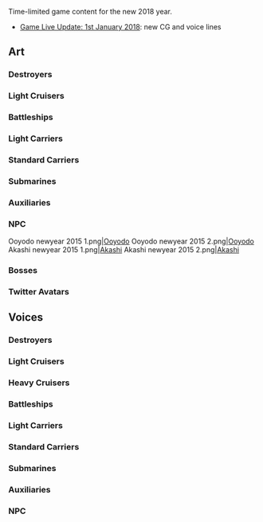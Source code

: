 Time-limited game content for the new 2018 year.
*[[Thread:626392|Game Live Update: 1st January 2018]]: new CG and voice lines

==Art==
{{SeasonalTOC|art=x|text=Ship girls, NPC and Bosses|Akebono|Yuudachi|Ushio|Nenohi|Makigumo|Yuugumo|Yamakaze|Akigumo|Ooyodo|Fusou|Yamashiro|Iowa|Richelieu|Warspite|Yamato|Zuihou|Houshou|Taigei|Akitsushima|Mizuho|Amagi|I-401|Katori|Akashi|Tsushima|Akashi NPC|Ooyodo NPC|Northern Princess}}
===Destroyers===
{{SeasonalGallery|Yuudachi/Kai Ni New Year|Ushio/New Year|Ushio/Kai Ni New Year|Nenohi/New Year|Makigumo/New Year|Yuugumo/New Year|Yamakaze/New Year}}
===={{new}}====
{{SeasonalGallery|Akigumo/New Year}}
===Light Cruisers===
{{SeasonalGallery|Ooyodo/New Year|Ooyodo/Kai New Year}}
===Battleships===
{{SeasonalGallery|Fusou/New Year|Yamashiro/New Year|Iowa/New Year}}
===={{new}}====
{{SeasonalGallery|Richelieu/New Year|Warspite/New Year|Yamato/New Year}}
===Light Carriers===
{{SeasonalGallery|Zuihou/New Year|Zuihou/Kai New Year|Houshou/New Year}}
===Standard Carriers===
{{SeasonalGallery|Amagi/New Year}}
===Submarines===
{{SeasonalGallery|I-401/New Year}}
===Auxiliaries===
{{SeasonalGallery|Akashi/New Year|Akashi/Kai New Year|Katori/New Year|Taigei/New Year|Mizuho/New Year|Akitsushima/New Year 2017}}
===={{new}}====
{{SeasonalGallery|Tsushima/New Year}}
===NPC===
<gallery spacing="small" bordercolor="transparent" captionalign="center" hideaddbutton="true">
Ooyodo newyear 2015 1.png|[[NPC|Ooyodo]]
Ooyodo newyear 2015 2.png|[[NPC|Ooyodo]]
Akashi newyear 2015 1.png|[[NPC|Akashi]]
Akashi newyear 2015 2.png|[[NPC|Akashi]]
</gallery>
===Bosses===
{{SeasonalGallery|Northern Princess ‎/New Year 2017}}
===Twitter Avatars===
<gallery spacing="small" bordercolor="transparent" captionalign="center" hideaddbutton="true">
</gallery>

==Voices==
{{SeasonalTOC|text=Ship girls and NPC|Fubuki|Murakumo|Oboro|Akebono|Sazanami|Ushio|Hatsuharu|Nenohi|Wakaba|Hatsushimo|Shiratsuyu|Shigure|Murasame|Yuudachi|Urakaze|Tanikaze|Hamakaze|Akizuki|Asagumo|Nowaki|Yamagumo|Yukikaze|Shimakaze|Fubuki|Shirayuki|Hatsuyuki|Miyuki|Ayanami|Shikinami|Kisaragi|Satsuki|Fumizuki|Nagatsuki|Kikuzuki|Mikazuki|Mochizuki|Yayoi|Uzuki|Samidare|Asashio|Ooshio|Michishio|Arashio|Arare|Kasumi|Kagerou|Shiranui|Kuroshio|Hatsukaze|Maikaze|Tokitsukaze|Teruzuki|Asashimo|Libeccio|Kazagumo|Arashi|Hagikaze|Umikaze|Kawakaze|Uranami|Minazuki|Yamakaze|Oyashio|Akigumo|Yuugumo|Makigumo|Naganami|Amatsukaze|Okinami|Hatsuzuki|Kamikaze|Asakaze|Harukaze|Matsukaze|Hatakaze|Amagiri|Sagiri|Fujinami|Suzutsuki|Yura|Ooi|Kitakami|Ooyodo|Tenryuu|Tatsuta|Kuma|Tama|Kiso|Kinu|Abukuma|Yuubari|Agano|Noshiro|Yahagi|Sakawa|Nagara|Natori|Naka|Furutaka|Kako|Prinz Eugen|Nachi|Ashigara|Haguro|Takao|Atago|Maya|Choukai|Tone|Chikuma|Suzuya|Kumano|Mogami|Mikuma|Aoba|Zara|Pola|Nagato|Ise|Hyuuga|Bismarck|Mutsu|Kongou|Hiei|Haruna|Kirishima|Fusou|Yamashiro|Musashi|Littorio|Roma|Yamato|Iowa|Warspite|Richelieu|Gangut|Zuihou|Ryuujou|Chitose|Chiyoda|Shouhou|Houshou|Ryuuhou|Souryuu|Hiryuu|Akagi|Shoukaku|Zuikaku|Amagi|Katsuragi|Kaga|Taihou|Aquila|Ark Royal|I-19|I-8|I-401|I-168|I-26|I-400|I-13|I-14|Luigi Torelli|Katori|Kashima|Akitsushima|Mizuho|Hayasui|Kamoi|Shimushu|Kunashiri|Etorofu|Matsuwa|Sado|Tsushima|Mamiya|Irako|Destroyers=x|Light Cruisers=x|Battleships=x|Light Carriers=x|Standard Carriers=x|Submarines=x|Auxiliaries=x|NPC=x}}
===Destroyers===
{{SeasonalQuotes|
{{SeasonalQuotesInclude|New Year 2015|Destroyers|Hatsuyuki}}
{{SeasonalQuotesInclude|New Year 2016|Destroyers}}
{{SeasonalQuotesInclude|New Year 2017|Destroyers}}
{{SeasonalQuotesNew}}
{{SeasonalQuote|Matsukaze
|ja = 姉貴引っ張るなって！ ……大丈夫、新年くらいビシっと決めるさ。司令官、新春のお慶びを申し上げます！……な？ こんなもんさ。……痛っ！ なんでだよ！
|en = 
}}
{{SeasonalQuote|Hatakaze
|ja = 
|en = 
}}
{{SeasonalQuote|Amagiri
|ja = 
|en = 
}}
{{SeasonalQuote|Sagiri
|ja = 提督、新年あけまして、おめでとうございます。本年も、第二十駆逐隊、よろしくご指導いただけますと……ああっ。天霧さん、もう！
|en = 
}}
{{SeasonalQuote|Fujinami
|ja = 
|en = 
}}
{{SeasonalQuote|Suzutsuki
|ja = 
|en = 
}}
}}

===Light Cruisers===
{{SeasonalQuotes|
{{SeasonalQuotesInclude|New Year 2015|Light Cruisers}}
{{SeasonalQuotesInclude|New Year 2016|Light Cruisers}}
{{SeasonalQuotesInclude|New Year 2017|Light Cruisers}}
{{SeasonalQuotesNew}}
{{SeasonalQuote|Naka
|ja = 
|en = 
}}
}}
===Heavy Cruisers===
{{SeasonalQuotes|
{{SeasonalQuotesInclude|New Year 2015|Heavy Cruisers}}
{{SeasonalQuotesInclude|New Year 2016|Heavy Cruisers}}
{{SeasonalQuotesInclude|New Year 2017|Heavy Cruisers}}
}}
===Battleships===
{{SeasonalQuotes|
{{SeasonalQuotesInclude|New Year 2015|Battleships}}
{{SeasonalQuotesInclude|New Year 2016|Battleships}}
{{SeasonalQuotesInclude|New Year 2017|Battleships}}
{{SeasonalQuotesNew}}
{{SeasonalQuote|Richelieu
|ja = Bonne année!　今年も宜しく頼むわね。そう、一緒にいてあげるから。嫌なの？
|en = A happy new year! Take care of me this year. Yes, Ｉ'll be accompanying you. You don't like it?
}}
{{SeasonalQuote|Gangut
|ja = Поздравляю!　新年おめでとう！　貴様と共に、今年も戦うぞ！
|en = Congrats! A happy new year! I'll fight enemies with you this year!
}}
}}

===Light Carriers===
{{SeasonalQuotes|
{{SeasonalQuotesInclude|New Year 2015|Light Carriers}}
{{SeasonalQuotesInclude|New Year 2016|Light Carriers|Ryuuhou}}
{{SeasonalQuotesInclude|New Year 2017|Light Carriers}}
}}
===Standard Carriers===
{{SeasonalQuotes|
{{SeasonalQuotesInclude|New Year 2015|Standard Carriers}}
{{SeasonalQuotesInclude|New Year 2016|Standard Carriers|Kaga}}
{{SeasonalQuotesInclude|New Year 2017|Standard Carriers}}
{{SeasonalQuotesNew}}
{{SeasonalQuote|Ark Royal
|ja = 
|en = 
}}
}}
===Submarines===
{{SeasonalQuotes|
{{SeasonalQuotesInclude|New Year 2016|Submarines}}
{{SeasonalQuotesInclude|New Year 2017|Submarines}}
{{SeasonalQuotesNew}}
{{SeasonalQuote|I-400
|ja = 
|en = 
}}
{{SeasonalQuote|I-13
|ja = 
|en = 
}}
{{SeasonalQuote|I-14
|ja = 
|en = 
}}
{{SeasonalQuote|Luigi Torelli
|ja = 
|en = 
}}
}}
===Auxiliaries===
{{SeasonalQuotes|
{{SeasonalQuotesInclude|New Year 2016|Auxiliaries|Taigei}}
{{SeasonalQuotesNew}}
{{SeasonalQuote|Kamoi
|ja = 
|en = 
}}
{{SeasonalQuote|Shimushu
|ja = 
|en = 
}}
{{SeasonalQuote|Kunashiri
|ja = 
|en = 
}}
{{SeasonalQuote|Etorofu
|ja = 
|en = 
}}
{{SeasonalQuote|Matsuwa
|ja = 
|en = 
}}
{{SeasonalQuote|Sado
|ja = 
|en = 
}}
{{SeasonalQuote|Tsushima
|ja = 
|en = 
}}
}}
===NPC===
{{SeasonalQuotes|
{{SeasonalQuotesInclude|New Year 2015|NPC}}
}}